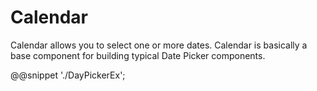 # Calendar

Calendar allows you to select one or more dates. Calendar is basically a base component for building typical Date Picker components.


<!-- @@snippet './YearPickerEx';

@@snippet './MonthPickerEx'; -->

@@snippet './DayPickerEx';
